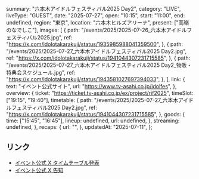   summary: "六本木アイドルフェスティバル2025 Day2",
  category: "LIVE",
  liveType: "GUEST",
  date: "2025-07-27",
  open: "10:15",
  start: "11:00",
  end: undefined,
  region: "東京",
  location: "六本木ヒルズアリーナ",
  present: ["高嶺のなでしこ"],
  images: [
    {
      path: "/events/2025/2025-07-26_六本木アイドルフェスティバル2025.jpg",
      ref: "https://x.com/idolotakarakuji/status/1935985988041359500",
    },
    {
      path: "/events/2025/2025-07-27_六本木アイドルフェスティバル2025 Day2.jpg",
      ref: "https://x.com/idolotakarakuji/status/1941044307231715585",
    },
    {
      path: "/events/2025/2025-07-27_六本木アイドルフェスティバル2025 Day2_物販・特典会スケジュール.jpg",
      ref: "https://x.com/idolotakarakuji/status/1943581027697394033",
    },
  ],
  link: {
    text: "イベント公式サイト",
    url: "https://www.tv-asahi.co.jp/idolfes",
  },
  overview: {
    ticket: "https://ticket.tv-asahi.co.jp/ex/project/rif2025",
    timeSlot: ["19:15", "19:40"],
    timetable: {
      path: "/events/2025/2025-07-27_六本木アイドルフェスティバル2025 Day2.jpg",
      ref: "https://x.com/idolotakarakuji/status/1941044307231715585",
    },
    goods: {
      time: ["15:45", "16:45"],
      lineup: undefined,
      url: undefined,
    },
    streaming: undefined,
  },
  recaps: {
    url: "",
  },
  updatedAt: "2025-07-11",
};

## リンク

- [イベント公式 X タイムテーブル発表](https://x.com/idolotakarakuji/status/1941044307231715585)
- [イベント公式 X 告知](https://x.com/idolotakarakuji/status/1935985988041359500)
